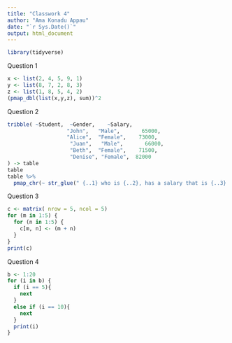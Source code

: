 ```yaml
---
title: "Classwork 4"
author: "Ama Konadu Appau"
date: "`r Sys.Date()`"
output: html_document
---
```


```r
library(tidyverse)
```

Question 1

```r
x <- list(2, 4, 5, 9, 1)
y <- list(8, 7, 2, 8, 3)
z <- list(1, 8, 5, 4, 2)
(pmap_dbl(list(x,y,z), sum))^2
```

Question 2

```r
tribble( ~Student,  ~Gender,    ~Salary,
                   "John",   "Male",       65000,
                   "Alice",  "Female",    73000,
                    "Juan",   "Male",       66000,
                    "Beth",  "Female",    71500,
                    "Denise", "Female",  82000
) -> table
table
table %>% 
  pmap_chr(~ str_glue(" {..1} who is {..2}, has a salary that is {..3} dollars per year"))
```

Question 3
```r
c <- matrix( nrow = 5, ncol = 5)
for (m in 1:5) {
  for (n in 1:5) {
    c[m, n] <- (m + n)
  }
}
print(c)
```
Question 4
```r
b <- 1:20
for (i in b) {
  if (i == 5){
    next
  }
  else if (i == 10){
    next
  }
  print(i)
}

```

